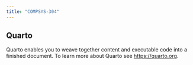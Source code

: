 ```yaml
---
title: "COMPSYS-304"
---
```


## Quarto

Quarto enables you to weave together content and executable code into a finished document. To learn more about Quarto see <https://quarto.org>.
